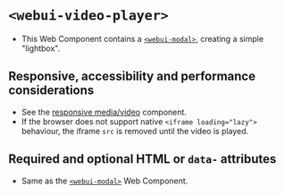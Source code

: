 
<Meta of={WebUIVideoPlayer} />

# `<webui-video-player>`
- This Web Component contains a [`<webui-modal>`](/docs/web-components-or-custom-elements-webui-modal--docs), creating a simple "lightbox".

<Canvas of={WebUIVideoPlayer.WebUIVideoPlayer} />

## Responsive, accessibility and performance considerations
- See the [responsive media/video](/story/components-responsive-media--responsive-video) component.
- If the browser does not support native `<iframe loading="lazy">` behaviour, the iframe `src` is removed until the video is played.

## Required and optional HTML  or `data-` attributes
- Same as the [`<webui-modal>`](/docs/web-components-or-custom-elements-webui-modal--docs) Web Component.
